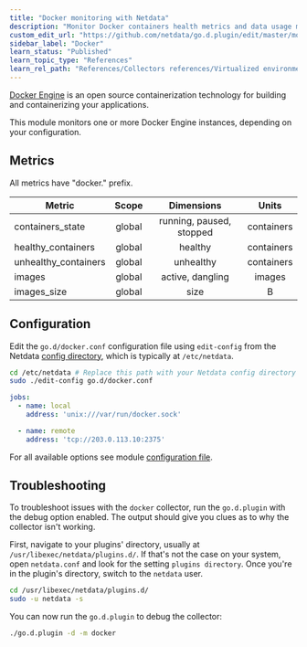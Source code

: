 ```yaml
---
title: "Docker monitoring with Netdata"
description: "Monitor Docker containers health metrics and data usage metrics."
custom_edit_url: "https://github.com/netdata/go.d.plugin/edit/master/modules/docker/README.md"
sidebar_label: "Docker"
learn_status: "Published"
learn_topic_type: "References"
learn_rel_path: "References/Collectors references/Virtualized environments/Containers"
---
```



[Docker Engine](https://docs.docker.com/engine/) is an open source containerization technology for building and
containerizing your applications.

This module monitors one or more Docker Engine instances, depending on your configuration.

## Metrics

All metrics have "docker." prefix.

| Metric               | Scope  |        Dimensions        |   Units    |
|----------------------|:------:|:------------------------:|:----------:|
| containers_state     | global | running, paused, stopped | containers |
| healthy_containers   | global |         healthy          | containers |
| unhealthy_containers | global |        unhealthy         | containers |
| images               | global |     active, dangling     |   images   |
| images_size          | global |           size           |     B      |

## Configuration

Edit the `go.d/docker.conf` configuration file using `edit-config` from the
Netdata [config directory](https://learn.netdata.cloud/docs/configure/nodes), which is typically at `/etc/netdata`.

```bash
cd /etc/netdata # Replace this path with your Netdata config directory
sudo ./edit-config go.d/docker.conf
```

```yaml
jobs:
  - name: local
    address: 'unix:///var/run/docker.sock'

  - name: remote
    address: 'tcp://203.0.113.10:2375'
```

For all available options see
module [configuration file](https://github.com/netdata/go.d.plugin/blob/master/config/go.d/docker.conf).

## Troubleshooting

To troubleshoot issues with the `docker` collector, run the `go.d.plugin` with the debug option enabled. The output
should give you clues as to why the collector isn't working.

First, navigate to your plugins' directory, usually at `/usr/libexec/netdata/plugins.d/`. If that's not the case on your
system, open `netdata.conf` and look for the setting `plugins directory`. Once you're in the plugin's directory, switch
to the `netdata` user.

```bash
cd /usr/libexec/netdata/plugins.d/
sudo -u netdata -s
```

You can now run the `go.d.plugin` to debug the collector:

```bash
./go.d.plugin -d -m docker
```
